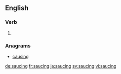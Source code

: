 ==English==

===Verb===
{{head|en|present participle}}

# {{present participle of|sauce|lang=en|nocat=1}}

===Anagrams===
* [[causing#English|causing]]

[[de:saucing]]
[[fr:saucing]]
[[ja:saucing]]
[[sv:saucing]]
[[vi:saucing]]